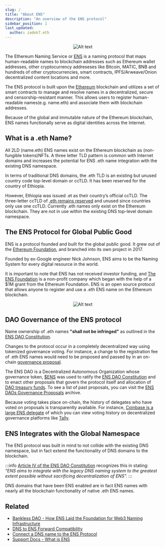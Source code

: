 ```yaml
---
slug: /
title: "About ENS"
description: "An overview of the ENS protocol"
sidebar_position: 1
last_updated:
  author: zadok7.eth
---
```

<div align="center">

![Alt text](https://dnstoens.com/images/ens-logo-medium.png "ENS logo")

</div>

The Ethereum Naming Service or [ENS](https://ens.domains) is a naming protocol that maps human-readable names to blockchain addresses such as Ethereum wallet addresses, other cryptocurrency addreseses like Bitcoin, MATIC, BNB and hundreds of other cryptocurrencies, smart contracts, IPFS/Arweave/Onion decentralized content locations and more.

The ENS protocol is built upon the [Ethereum](https://ethereum.org/en/what-is-ethereum/) blockchain and utilizes a set of smart contracts to manage and resolve names in a decentralized, secure and censorship-resistant manner. This allows users to register human-readable names(e.g. name.eth) and associate them with blockchain addresses.

Because of the global and immutable nature of the Ethereum blockchain, ENS names functionally serve as digital identities across the Internet.

## What is a .eth Name?

All 2LD (name.eth) ENS names exist on the Ethereum blockchain as (non-fungible tokens)NFTs. A three letter TLD pattern is common with Internet domains and increases the potential for ENS .eth name integration with the existing DNS namespace.

In terms of traditional DNS domains, the .eth TLD is an existing but unused country code top-level domain or ccTLD. It has been reserved for the country of Ethiopia.

However, Ethiopia was issued .et as their country’s official ccTLD. The three-letter ccTLD of [.eth remains reserved](https://en.wikipedia.org/wiki/ISO_3166-1_alpha-3#Officially_assigned_code_elements) and unused since countries only use one ccTLD. Currently .eth names only exist on the Ethereum blockchain. They are not in use within the existing DNS top-level domain namespace. 

## The ENS Protocol for Global Public Good

ENS is a protocol founded and built for the global public good. It grew out of the [Ethereum Foundation](https://ethereum.foundation), and branched into its own project in 2017.

Founded by ex-Google engineer Nick Johnson, ENS aims to be the Naming System for every digital resource in the world.

It is important to note that ENS has not received investor funding, and [The ENS Foundation](https://docs.ens.domains/v/governance/the-ens-foundation) is a non-profit company which began with the help of a $1M grant from the Ethereum Foundation. ENS is an open source protocol that allows anyone to register and use a .eth ENS name on the Ethereum blockchain.

<div align="center">

![Alt text](https://dnstoens.com/images/world-map-small.png "Global Public Good")

</div>

## DAO Governance of the ENS protocol

Name ownership of .eth names **"shall not be infringed"** as outlined in the [ENS DAO Constitution](https://docs.ens.domains/v/governance/ens-dao-constitution#i.-name-ownership-shall-not-be-infringed).

Changes to the protocol occur in a completely decentralized way using tokenized governance voting. For instance, a change to the registration fee of .eth ENS names would need to be proposed and passed by in an on-chain [governance proposal](https://basics.ensdao.org/proposals).

The ENS DAO is a Decentralized Autonomous Organization whose governance token, [$ENS](https://coinmarketcap.com/currencies/ethereum-name-service/) was used to ratify the [ENS DAO Constitution](https://basics.ensdao.org/ensdao-constitution) and to enact other proposals that govern the protocol itself and allocation of [DAO treasury funds](https://basics.ensdao.org/protocol-revenue). To see a list of past proposals, you can visit the [ENS DAOs Governance Proposals](https://docs.ens.domains/v/governance/governance-proposals) archive. 

Because voting takes place on-chain, the history of delegates who have voted on proposals is transparently available. For instance, [Coinbase is a large ENS delegate](https://www.tally.xyz/profile/coinbase.eth?governanceId=eip155:1:0x323A76393544d5ecca80cd6ef2A560C6a395b7E3) of which you can view voting history on decentralized governance platforms like [Tally](https://tally.xyz).


## ENS Integrates with the Global Namespace

The ENS protocol was built in mind to not collide with the existing DNS namespace, but in fact extend the functionality of DNS domains to the blockchain.

:::info
[Article IV of the ENS DAO Constitution](https://docs.ens.domains/v/governance/ens-dao-constitution#iv.-ens-integrates-with-the-global-namespace) recognizes this in stating:  
_"ENS aims to integrate with the legacy DNS naming system to the greatest extent possible without sacrificing decentralization of ENS"._
:::

DNS domains that have been ENS enabled are in fact ENS names with nearly all the blockchain functionality of native .eth ENS names.

## Related

* [Bankless DAO - How ENS Laid the Foundation for Web3 Naming Infrastructure](https://www.youtube.com/watch?v=ZxI30i9U00w)
* [DNS to ENS Forward Compatibility](/dns-to-ens-forward)
* [Connect a DNS name to the ENS Protocol](/importguide/1-index)
* [Support Docs - What is ENS](https://support.ens.domains/docs/core/what-is-ens)
